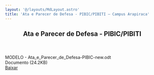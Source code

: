 ```yaml
---
layout: '@/layouts/MdLayout.astro'
title: 'Ata e Parecer de Defesa - PIBIC/PIBITI — Campus Arapiraca'
---
```



<span></span>
<article id="content">
<header>

<h1>
         Ata e Parecer de Defesa - PIBIC/PIBITI
        </h1>


</header>
<div id="viewlet-above-content-body">
</div>
<div id="content-core">
<div id="fileview">
<div class="head">
<div class="name">
<div class="details" style="display:inline-block; padding:0">
            MODELO - Ata_e_Parecer_de_Defesa-PIBIC-new.odt
            <br/>
            Documento 
                            (24.2KB)
           </div>
</div>
<a class="btn btn-more-blue float-end" href="https://arapiraca.ufal.br/graduacao/ciencia-da-computacao/documentos/tcc/documentos-para-o-orientador/modelo-ata_e_parecer_de_defesa-pibic-new.odt/%40%40download/file/MODELO%2520-%2520Ata_e_Parecer_de_Defesa-PIBIC-new.odt">
           Baixar
          </a>
</div>
</div>
</div>
<div id="viewlet-below-content-body">
</div>
</article>